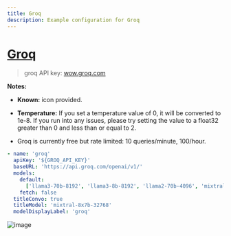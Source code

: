 ```yaml
---
title: Groq
description: Example configuration for Groq
---
```


# [Groq](https://wow.groq.com/)

> groq API key: [wow.groq.com](https://console.groq.com/keys)

**Notes:**

- **Known:** icon provided.

- **Temperature:** If you set a temperature value of 0, it will be converted to 1e-8. If you run into any issues, please try setting the value to a float32 greater than 0 and less than or equal to 2.

- Groq is currently free but rate limited: 10 queries/minute, 100/hour.

```yaml filename="librechat.yaml"
- name: 'groq'
  apiKey: '${GROQ_API_KEY}'
  baseURL: 'https://api.groq.com/openai/v1/'
  models:
    default:
      ['llama3-70b-8192', 'llama3-8b-8192', 'llama2-70b-4096', 'mixtral-8x7b-32768', 'gemma-7b-it']
    fetch: false
  titleConvo: true
  titleModel: 'mixtral-8x7b-32768'
  modelDisplayLabel: 'groq'
```

![image](https://github.com/danny-avila/LibreChat/assets/110412045/cc4f0710-7e27-4f82-8b4f-81f788a6cb13)
